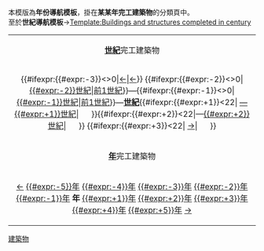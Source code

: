 <noinclude>
本模版為'''年份導航模板'''，掛在'''某某年完工建築物'''的分類頁中。</br>
至於'''世紀導航模板'''→[[Template:Buildings and structures completed in century]]
</noinclude><includeonly>
<!-- 某某世紀完工建築物分類；某某年份完工建築物分類 -->
<!-- 使用方式如後: {{Buildings and structures completed in year|20|19|1999}} -->
<!-- 20世紀|19XX年|1999年-->
{| class="toccolours" align=right
|-
| align=center |  '''[[:category:{{{1}}}世紀完工建築物|{{{1}}}世紀]]'''完工建築物 
|-
| align=center | {{#ifexpr:{{#expr:{{{1}}}-3}}<>0|[[:category:{{#expr:{{{1}}}-3}}世紀完工建築物|←]]|[[:category:前1世紀|←]]}} {{#ifexpr:{{#expr:{{{1}}}-2}}<>0|[[:category:{{#expr:{{{1}}}-2}}世紀完工建築物|{{#expr:{{{1}}}-2}}世紀]]|[[:category:前1世紀完工建築物|前1世紀]]}}—{{#ifexpr:{{#expr:{{{1}}}-1}}<>0|[[:category:{{#expr:{{{1}}}-1}}世紀完工建築物|{{#expr:{{{1}}}-1}}世紀]]|[[:category:前1世紀完工建築物|前1世紀]]}}—'''[[:category:{{{1}}}世紀完工建築物|{{{1}}}世紀]]'''{{#ifexpr:{{#expr:{{{1}}}+1}}<22| [[:category:{{#expr:{{{1}}}+1}}世紀完工建築物|—{{#expr:{{{1}}}+1}}世紀]]|&nbsp;&nbsp;&nbsp;&nbsp;&nbsp;&nbsp;}}{{#ifexpr:{{#expr:{{{1}}}+2}}<22|—[[:category:{{#expr:{{{1}}}+2}}世紀完工建築物|{{#expr:{{{1}}}+2}}世紀]]|&nbsp;&nbsp;&nbsp;&nbsp;&nbsp;&nbsp;}} {{#ifexpr:{{#expr:{{{1}}}+3}}<22| [[:category:{{#expr:{{{1}}}+3}}世紀完工建築物|→]]|&nbsp;&nbsp;&nbsp;&nbsp;&nbsp;&nbsp;}}
|-
| align=center | '''[[:category:{{{3}}}年完工建築物|{{{3}}}年]]'''完工建築物
|-
| align=center | [[:category:{{#expr:{{{3}}}-12}}年完工建築物|←]] [[:category:{{#expr:{{{3}}}-5}}年完工建築物|{{#expr:{{{3}}}-5}}年]] [[:category:{{#expr:{{{3}}}-4}}年完工建築物|{{#expr:{{{3}}}-4}}年]] [[:category:{{#expr:{{{3}}}-3}}年完工建築物|{{#expr:{{{3}}}-3}}年]] [[:category:{{#expr:{{{3}}}-2}}年完工建築物|{{#expr:{{{3}}}-2}}年]] [[:category:{{#expr:{{{3}}}-1}}年完工建築物|{{#expr:{{{3}}}-1}}年]] '''{{{3}}}年''' [[:category:{{#expr:{{{3}}}+1}}年完工建築物|{{#expr:{{{3}}}+1}}年]] [[:category:{{#expr:{{{3}}}+2}}年完工建築物|{{#expr:{{{3}}}+2}}年]] [[:category:{{#expr:{{{3}}}+3}}年完工建築物|{{#expr:{{{3}}}+3}}年]] [[:category:{{#expr:{{{3}}}+4}}年完工建築物|{{#expr:{{{3}}}+4}}年]] [[:category:{{#expr:{{{3}}}+5}}年完工建築物|{{#expr:{{{3}}}+5}}年]] [[:category:{{#expr:{{{3}}}+12}}年完工建築物|→]]
|}
[[Category:{{{1}}}世纪各年完工建筑物|{{{2}}}]]
[[Category:{{{3}}}年建立|建築物{{{2}}}]]
[[Category:{{{3}}}年建築|{{{2}}}]]</includeonly><noinclude>
[[Category:年表分類導航模板|{{PAGENAME}}]]
</noinclude>